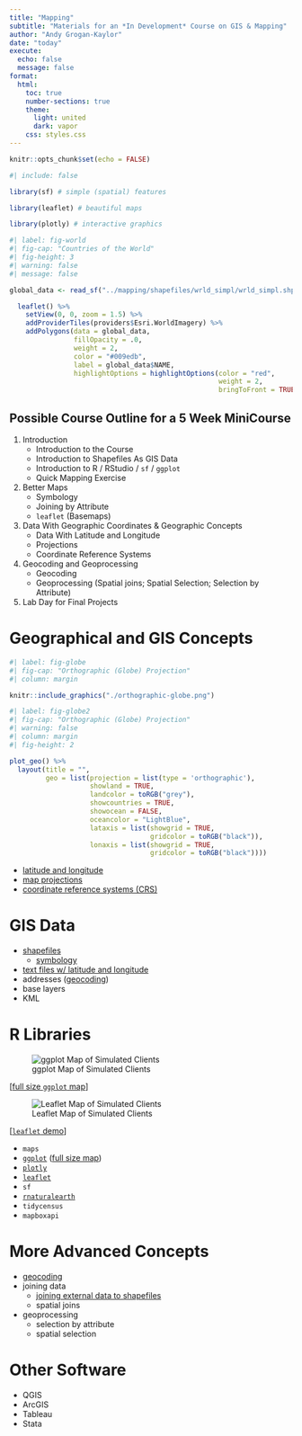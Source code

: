 ```yaml
---
title: "Mapping"
subtitle: "Materials for an *In Development* Course on GIS & Mapping"
author: "Andy Grogan-Kaylor"
date: "today"
execute:
  echo: false
  message: false
format:
  html:
    toc: true
    number-sections: true
    theme:
      light: united
      dark: vapor
    css: styles.css
---
```


```r

knitr::opts_chunk$set(echo = FALSE)

```


```r
#| include: false

library(sf) # simple (spatial) features

library(leaflet) # beautiful maps

library(plotly) # interactive graphics

```

```r
#| label: fig-world
#| fig-cap: "Countries of the World"
#| fig-height: 3
#| warning: false
#| message: false

global_data <- read_sf("../mapping/shapefiles/wrld_simpl/wrld_simpl.shp")

  leaflet() %>%
    setView(0, 0, zoom = 1.5) %>%
    addProviderTiles(providers$Esri.WorldImagery) %>%
    addPolygons(data = global_data, 
                fillOpacity = .0, 
                weight = 2,
                color = "#009edb", 
                label = global_data$NAME,
                highlightOptions = highlightOptions(color = "red", 
                                                    weight = 2,
                                                    bringToFront = TRUE)) 

```

::: {.callout-tip collapse="true"}
## Possible Course Outline for a 5 Week MiniCourse
1. Introduction
    + Introduction to the Course
    + Introduction to Shapefiles As GIS Data
    + Introduction to R / RStudio / `sf` / `ggplot`
    + Quick Mapping Exercise
2. Better Maps
    + Symbology
    + Joining by Attribute
    + `leaflet` (Basemaps)
3. Data With Geographic Coordinates & Geographic Concepts
    + Data With Latitude and Longitude
    + Projections
    + Coordinate Reference Systems
4. Geocoding and Geoprocessing
    + Geocoding
    + Geoprocessing (Spatial joins; Spatial Selection; Selection by Attribute)
5. Lab Day for Final Projects
:::

# Geographical and GIS Concepts

```r
#| label: fig-globe
#| fig-cap: "Orthographic (Globe) Projection"
#| column: margin

knitr::include_graphics("./orthographic-globe.png")

```

```r
#| label: fig-globe2
#| fig-cap: "Orthographic (Globe) Projection"
#| warning: false
#| column: margin
#| fig-height: 2

plot_geo() %>%
  layout(title = "", 
         geo = list(projection = list(type = 'orthographic'),
                    showland = TRUE,  
                    landcolor = toRGB("grey"),
                    showcountries = TRUE,
                    showocean = FALSE, 
                    oceancolor = "LightBlue",
                    lataxis = list(showgrid = TRUE,
                                   gridcolor = toRGB("black")),
                    lonaxis = list(showgrid = TRUE,
                                   gridcolor = toRGB("black"))))

```


* [latitude and longitude](./latitude-and-longitude/latitude-and-longitude.html)
* [map projections](./projections/projections.html)
* [coordinate reference systems (CRS)](./crs/crs.html)

# GIS Data

* [shapefiles](./shapefiles/shapefiles.html)
    + [symbology](./symbology/symbology.html)
* [text files w/ latitude and longitude](./client-data/client-data.html)
* addresses ([geocoding](./geocoding/geocoding-demo.html))
* base layers
* KML

# R Libraries

::: {.column-margin}
![ggplot Map of Simulated Clients](./ggplot/social-service-agency.png)
:::

::: {.column-margin}
[[full size `ggplot` map](./ggplot/social-service-agency.pdf)]
:::

::: {.column-margin}
![Leaflet Map of Simulated Clients](leafletmap.png)
:::

::: {.column-margin}
[[`leaflet` demo](./leaflet/leaflet-map-demo.html)]
:::

* `maps`
* [`ggplot`](./ggplot/ggplot-map-demo.html)  ([full size map](./ggplot/social-service-agency.pdf)) 
* [`plotly`](./plotly/plotly-demo.html)
* [`leaflet`](./leaflet/leaflet-map-demo.html) 
* `sf`
* [`rnaturalearth`](./rnaturalearth/rnaturalearth-demo.html)
* `tidycensus`
* `mapboxapi`

# More Advanced Concepts

* [geocoding](./geocoding/geocoding-demo.html)
* joining data
    + [joining external data to shapefiles](./merge-with-external-data/merge-with-external-data.html)
    + spatial joins
* geoprocessing
    + selection by attribute
    + spatial selection 
    
# Other Software

* QGIS
* ArcGIS
* Tableau
* Stata



